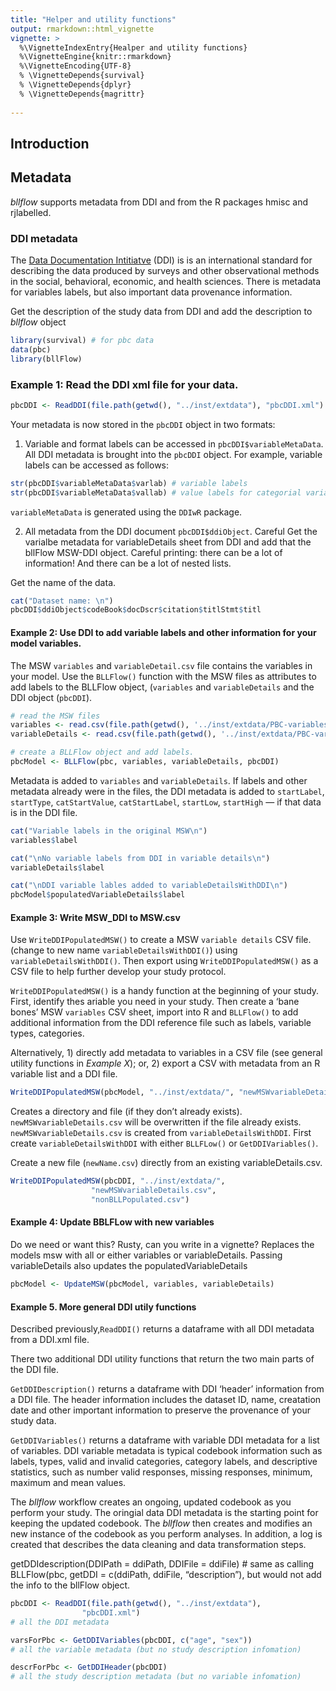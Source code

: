 ```yaml
---
title: "Helper and utility functions"
output: rmarkdown::html_vignette
vignette: >
  %\VignetteIndexEntry{Healper and utility functions}
  %\VignetteEngine{knitr::rmarkdown}
  %\VignetteEncoding{UTF-8}
  % \VignetteDepends{survival}
  % \VignetteDepends{dplyr}
  % \VignetteDepends{magrittr}
  
---
```


## Introduction

## Metadata

_bllflow_ supports metadata from DDI and from the R packages hmisc and rjlabelled.

### DDI metadata
The [Data Documentation Intitiatve](https://www.ddialliance.org) (DDI) is is an 
international standard for describing the data produced by surveys and other 
observational methods in the social, behavioral, economic, and health sciences. 
There is metadata for variables labels, but also important data provenance information.

Get the description of the study data from DDI and add the description to 
_bllflow_ object

```r
library(survival) # for pbc data
data(pbc)
library(bllFlow)
```

### Example 1: Read the DDI xml file for your data.

```r
pbcDDI <- ReadDDI(file.path(getwd(), "../inst/extdata"), "pbcDDI.xml")
```
Your metadata is now stored in the `pbcDDI` object in two formats:

1) Variable and format labels can be accessed in `pbcDDI$variableMetaData`. 
All DDI metadata is brought into the `pbcDDI` object. For example, variable labels can 
be accessed as follows:
```r
str(pbcDDI$variableMetaData$varlab) # variable labels
str(pbcDDI$variableMetaData$vallab) # value labels for categorial variables
```
`variableMetaData` is generated using the `DDIwR` package.

2) All metadata from the DDI document `pbcDDI$ddiObject`. Careful
Get the varialbe metadata for variableDetails sheet from DDI and add 
that the bllFlow MSW-DDI object. Careful printing: there can be a lot
of information! And there can be a lot of nested lists.

Get the name of the data.
```r
cat("Dataset name: \n")
pbcDDI$ddiObject$codeBook$docDscr$citation$titlStmt$titl
```

#### Example 2: Use DDI to add variable labels and other information for your model variables.

The MSW `variables` and `variableDetail.csv` file contains the variables in your model. 
Use the `BLLFlow()` function with the MSW files as attributes to add labels to the 
BLLFlow object, (`variables` and `variableDetails` and  the DDI object (`pbcDDI`).
```r
# read the MSW files
variables <- read.csv(file.path(getwd(), '../inst/extdata/PBC-variables.csv'))
variableDetails <- read.csv(file.path(getwd(), '../inst/extdata/PBC-variableDetails.csv'))

# create a BLLFlow object and add labels.
pbcModel <- BLLFlow(pbc, variables, variableDetails, pbcDDI)
```
Metadata is added to `variables` and `variableDetails`. If labels and other metadata 
already were in the files, the DDI metadata is added to `startLabel`, `startType`, 
`catStartValue`, `catStartLabel`, `startLow`, `startHigh` --- if that data is in 
the DDI file. 

```r
cat("Variable labels in the original MSW\n")
variables$label

cat("\nNo variable labels from DDI in variable details\n")
variableDetails$label

cat("\nDDI variable lables added to variableDetailsWithDDI\n")
pbcModel$populatedVariableDetails$label
```

#### Example 3: Write MSW_DDI to MSW.csv
Use `WriteDDIPopulatedMSW()` to create a MSW `variable details` CSV file. 
(change to new name `variableDetailsWithDDI()`) using `variableDetailsWithDDI()`. 
Then export using `WriteDDIPopulatedMSW()` as a CSV file to help further develop 
your study protocol. 

`WriteDDIPopulatedMSW()` is a handy function at the beginning of your study. 
First, identify thes ariable you need in your study. Then create a 'bane bones' 
MSW `variables` CSV sheet, import into R and `BLLFlow()` to add additional 
information from the DDI reference file such as labels, variable types, categories. 

Alternatively, 
1) directly add metadata to variables in a CSV file (see general utility 
functions in *Example X*); or, 
2) export a CSV with metadata from an R variable list and a DDI file.

```r
WriteDDIPopulatedMSW(pbcModel, "../inst/extdata/", "newMSWvariableDetails.csv")
```
Creates a directory and file (if they don't already exists). `newMSWvariableDetails.csv` 
will be overwritten if the file already exists. `newMSWvariableDetails.csv` is 
created from `variableDetailsWithDDI`. First create `variableDetailsWithDDI` 
with either `BLLFLow()` or `GetDDIVariables()`.

Create a new file (`newName.csv`) directly from an existing variableDetails.csv.
```r
WriteDDIPopulatedMSW(pbcDDI, "../inst/extdata/", 
                  "newMSWvariableDetails.csv", 
                  "nonBLLPopulated.csv")
```

#### Example 4: Update BBLFLow with new variables

Do we need or want this? Rusty, can you write in a vignette?
Replaces the models msw with all or either variables or variableDetails. 
Passing variableDetails also updates the populatedVariableDetails

```r
pbcModel <- UpdateMSW(pbcModel, variables, variableDetails)
```

#### Example 5. More general DDI utily functions 
Described previously,`ReadDDI()` returns a dataframe with all DDI metadata from 
a DDI.xml file. 

There two additional DDI utility functions that return the two main parts of the 
DDI file.

`GetDDIDescription()` returns a dataframe with DDI 'header' information from a DDI file. 
The header information includes the dataset ID, name, creatation date and other 
important information to preserve the provenance of your study data.

`GetDDIVariables()` returns a dataframe with variable DDI metadata for a list of 
variables. DDI variable metadata is typical codebook information such as labels, 
types, valid and invalid categories, category labels, and descriptive statistics, 
such as number valid responses, missing responses, minimum, maximum and mean values. 

The _bllflow_ workflow creates an ongoing, updated codebook as you perform your 
study. The oringial data DDI metadata is the starting point for keeping the updated 
codebook. The _bllflow_ then creates and modifies an new instance of the codebook 
as you perform analyses. In addition, a log is created that describes the data 
cleaning and data transformation steps. 

getDDIdescription(DDIPath = ddiPath, DDIFile = ddiFile)
# same as calling BLLFlow(pbc, getDDI = c(ddiPath, ddiFile, "description"), but 
would not add the info to the bllFlow object.

```r

pbcDDI <- ReadDDI(file.path(getwd(), "../inst/extdata"), 
                "pbcDDI.xml")
# all the DDI metadata

varsForPbc <- GetDDIVariables(pbcDDI, c("age", "sex"))
# all the variable metadata (but no study description infomation)

descrForPbc <- GetDDIHeader(pbcDDI)
# all the study description metadata (but no variable infomation)
```